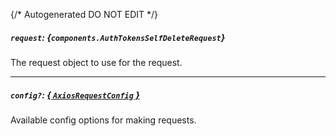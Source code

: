 {/* Autogenerated DO NOT EDIT  */}

##### `request`: *{`components.AuthTokensSelfDeleteRequest`}*
The request object to use for the request.
<Collapsible openLabel={Labels.showProperties} closeLabel={Labels.hideProperties}>
    <AuthTokensSelfDeleteRequest/>
</Collapsible>

---
##### `config?`: [*{ `AxiosRequestConfig` }*](https://axios-http.com/docs/req_config)
Available config options for making requests.


